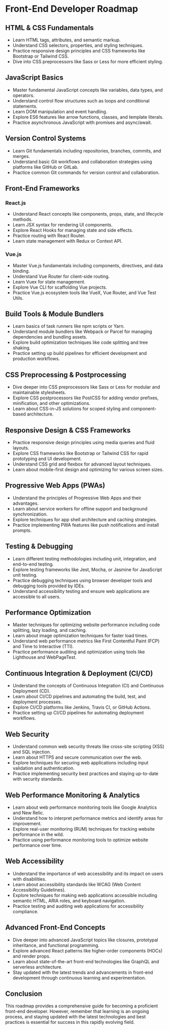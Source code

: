 # Front-End Developer Roadmap

## HTML & CSS Fundamentals

- Learn HTML tags, attributes, and semantic markup.
- Understand CSS selectors, properties, and styling techniques.
- Practice responsive design principles and CSS frameworks like Bootstrap or Tailwind CSS.
- Dive into CSS preprocessors like Sass or Less for more efficient styling.

## JavaScript Basics

- Master fundamental JavaScript concepts like variables, data types, and operators.
- Understand control flow structures such as loops and conditional statements.
- Learn DOM manipulation and event handling.
- Explore ES6 features like arrow functions, classes, and template literals.
- Practice asynchronous JavaScript with promises and async/await.

## Version Control Systems

- Learn Git fundamentals including repositories, branches, commits, and merges.
- Understand basic Git workflows and collaboration strategies using platforms like GitHub or GitLab.
- Practice common Git commands for version control and collaboration.

## Front-End Frameworks

### React.js

- Understand React concepts like components, props, state, and lifecycle methods.
- Learn JSX syntax for rendering UI components.
- Explore React Hooks for managing state and side effects.
- Practice routing with React Router.
- Learn state management with Redux or Context API.

### Vue.js

- Master Vue.js fundamentals including components, directives, and data binding.
- Understand Vue Router for client-side routing.
- Learn Vuex for state management.
- Explore Vue CLI for scaffolding Vue projects.
- Practice Vue.js ecosystem tools like VueX, Vue Router, and Vue Test Utils.

## Build Tools & Module Bundlers

- Learn basics of task runners like npm scripts or Yarn.
- Understand module bundlers like Webpack or Parcel for managing dependencies and bundling assets.
- Explore build optimization techniques like code splitting and tree shaking.
- Practice setting up build pipelines for efficient development and production workflows.

## CSS Preprocessing & Postprocessing

- Dive deeper into CSS preprocessors like Sass or Less for modular and maintainable stylesheets.
- Explore CSS postprocessors like PostCSS for adding vendor prefixes, minification, and other optimizations.
- Learn about CSS-in-JS solutions for scoped styling and component-based architecture.

## Responsive Design & CSS Frameworks

- Practice responsive design principles using media queries and fluid layouts.
- Explore CSS frameworks like Bootstrap or Tailwind CSS for rapid prototyping and UI development.
- Understand CSS grid and flexbox for advanced layout techniques.
- Learn about mobile-first design and optimizing for various screen sizes.

## Progressive Web Apps (PWAs)

- Understand the principles of Progressive Web Apps and their advantages.
- Learn about service workers for offline support and background synchronization.
- Explore techniques for app shell architecture and caching strategies.
- Practice implementing PWA features like push notifications and install prompts.

## Testing & Debugging

- Learn different testing methodologies including unit, integration, and end-to-end testing.
- Explore testing frameworks like Jest, Mocha, or Jasmine for JavaScript unit testing.
- Practice debugging techniques using browser developer tools and debugging tools provided by IDEs.
- Understand accessibility testing and ensure web applications are accessible to all users.

## Performance Optimization

- Master techniques for optimizing website performance including code splitting, lazy loading, and caching.
- Learn about image optimization techniques for faster load times.
- Understand web performance metrics like First Contentful Paint (FCP) and Time to Interactive (TTI).
- Practice performance auditing and optimization using tools like Lighthouse and WebPageTest.

## Continuous Integration & Deployment (CI/CD)

- Understand the concepts of Continuous Integration (CI) and Continuous Deployment (CD).
- Learn about CI/CD pipelines and automating the build, test, and deployment processes.
- Explore CI/CD platforms like Jenkins, Travis CI, or GitHub Actions.
- Practice setting up CI/CD pipelines for automating deployment workflows.

## Web Security

- Understand common web security threats like cross-site scripting (XSS) and SQL injection.
- Learn about HTTPS and secure communication over the web.
- Explore techniques for securing web applications including input validation and authentication.
- Practice implementing security best practices and staying up-to-date with security standards.

## Web Performance Monitoring & Analytics

- Learn about web performance monitoring tools like Google Analytics and New Relic.
- Understand how to interpret performance metrics and identify areas for improvement.
- Explore real-user monitoring (RUM) techniques for tracking website performance in the wild.
- Practice using performance monitoring tools to optimize website performance over time.

## Web Accessibility

- Understand the importance of web accessibility and its impact on users with disabilities.
- Learn about accessibility standards like WCAG (Web Content Accessibility Guidelines).
- Explore techniques for making web applications accessible including semantic HTML, ARIA roles, and keyboard navigation.
- Practice testing and auditing web applications for accessibility compliance.

## Advanced Front-End Concepts

- Dive deeper into advanced JavaScript topics like closures, prototypal inheritance, and functional programming.
- Explore advanced React patterns like higher-order components (HOCs) and render props.
- Learn about state-of-the-art front-end technologies like GraphQL and serverless architecture.
- Stay updated with the latest trends and advancements in front-end development through continuous learning and experimentation.

## Conclusion

This roadmap provides a comprehensive guide for becoming a proficient front-end developer. However, remember that learning is an ongoing process, and staying updated with the latest technologies and best practices is essential for success in this rapidly evolving field.

